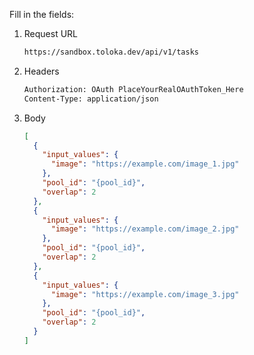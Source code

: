 Fill in the fields:

1. Request URL

    ```bash
    https://sandbox.toloka.dev/api/v1/tasks
    ```

1. Headers

    ```bash
    Authorization: OAuth PlaceYourRealOAuthToken_Here
    Content-Type: application/json
    ```

1. Body

    ```json
    [
      {
        "input_values": {
          "image": "https://example.com/image_1.jpg"
        },
        "pool_id": "{pool_id}",
        "overlap": 2
      },
      {
        "input_values": {
          "image": "https://example.com/image_2.jpg"
        },
        "pool_id": "{pool_id}",
        "overlap": 2
      },
      {
        "input_values": {
          "image": "https://example.com/image_3.jpg"
        },
        "pool_id": "{pool_id}",
        "overlap": 2
      }
    ]
    ```